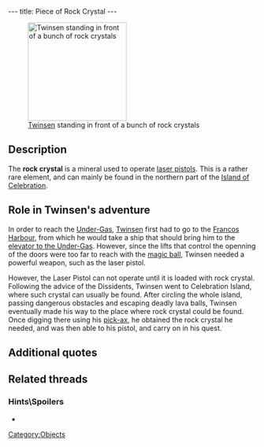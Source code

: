 ---
title: Piece of Rock Crystal
---

[[Image:Screenshot-lba2-ingame-island_of_the_celebration-getting_rock_crystal_3.gif|right|thumb|200px|[[Twinsen]] standing in front of a bunch of rock crystals]]

{{Quote|
Quote=This piece of the Crystal of Celebration is of unmatched purity. It will allow you to operate a pisto-Laser.|
Character=Official description}}

==Description==
The '''rock crystal''' is a mineral used to operate [[Laser Pistol|laser pistols]]. This is a rather rare element, and can mainly be found in the northern part of the [[Island of Celebration]].

==Role in Twinsen's adventure==
In order to reach the [[Under-Gas]], [[Twinsen]] first had to go to the [[Francos Harbour]], from which he would take a ship that should bring him to the [[elevator to the Under-Gas]]. However, since the lifts that control the openning of the doors were too far to reach with the [[magic ball]], Twinsen needed a powerful weapon, such as the laser pistol.

However, the Laser Pistol can not operate until it is loaded with rock crystal. Following the advice of the Dissidents, Twinsen went to Celebration Island, where such crystal can usually be found. After circling the whole island, passing dangerous obstacles and escaping deadly lava balls, Twinsen eventually made his way to the place where rock crystal could be found. Once digging there using his [[pick-ax]], he obtained the rock crystal he needed, and was then able to his pistol, and carry on in his quest.

==Additional quotes==
{{Quote|
Quote=You now own a laser-pistol in working condition. It gives you enough firepower to reach distant targets that your magical ball cannot reach.|
Character=When Twinsen picked the crystal}}

==Related threads==
===Hints\Spoilers===
* {{thread|id=7105|title=LBA2, Questions}}

[[Category:Objects]]
